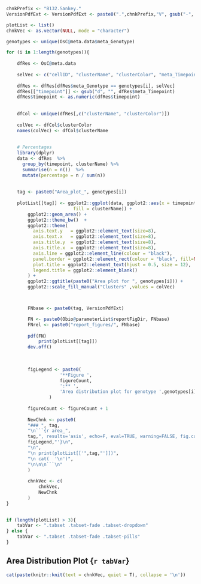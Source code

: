 <!-- Set PArameters Module -->
<!-- Set the chnkPrefix to make all chunks unique in the overall folder -->
```{r create_sankey_init, echo=TRUE, eval=TRUE, warning=FALSE}
chnkPrefix <- "B132.Sankey."
VersionPdfExt <- VersionPdfExt <- paste0(".",chnkPrefix,"V", gsub("-", "", Sys.Date()), ".pdf")

```



```{r, echo=TRUE, eval=TRUE, warning=FALSE, results=F}


plotList <- list()
chnkVec <- as.vector(NULL, mode = "character")

genotypes <- unique(OsC@meta.data$meta_Genotype)

for (i in 1:length(genotypes)){
 
    dfRes <- OsC@meta.data
    
    selVec <- c("cellID", "clusterName", "clusterColor", "meta_Timepoint")
    
    dfRes <- dfRes[dfRes$meta_Genotype == genotypes[i], selVec]
    dfRes[["timepoint"]] <- gsub("d", "", dfRes$meta_Timepoint)
    dfRes$timepoint <- as.numeric(dfRes$timepoint)
    
    
    dfCol <- unique(dfRes[,c("clusterName", "clusterColor")])
    
    colVec <- dfCol$clusterColor
    names(colVec) <- dfCol$clusterName
    
    
    # Percentages
    library(dplyr)
    data <- dfRes  %>%
      group_by(timepoint, clusterName) %>%
      summarise(n = n())  %>%
      mutate(percentage = n / sum(n))
    
    
    tag <- paste0("Area_plot_", genotypes[i])
    
    plotList[[tag]] <- ggplot2::ggplot(data, ggplot2::aes(x = timepoint, y = percentage,
                         fill = clusterName)) +
        ggplot2::geom_area() +
        ggplot2::theme_bw()  +  
        ggplot2::theme(
          axis.text.y   = ggplot2::element_text(size=8),
          axis.text.x   = ggplot2::element_text(size=8),
          axis.title.y  = ggplot2::element_text(size=8),
          axis.title.x  = ggplot2::element_text(size=8),
          axis.line = ggplot2::element_line(colour = "black"),
          panel.border = ggplot2::element_rect(colour = "black", fill=NA, size=1),
          plot.title = ggplot2::element_text(hjust = 0.5, size = 12),
          legend.title = ggplot2::element_blank()
        ) + 
        ggplot2::ggtitle(paste0("Area plot for ", genotypes[i])) + 
        ggplot2::scale_fill_manual("Clusters" ,values = colVec) 



        FNbase <- paste0(tag, VersionPdfExt)

        FN <- paste0(Obio@parameterList$reportFigDir, FNbase)
        FNrel <- paste0("report_figures/", FNbase)
                    
        pdf(FN)
            print(plotList[[tag]])
        dev.off()
            
          
            
        figLegend <- paste0(
                    '**Figure ', 
                    figureCount, 
                    ':** ',
                    'Area distribution plot for genotype ',genotypes[i],'. Download a pdf of this figure <a href="',FNrel,'" target="_blank">here</a>.'
                )
                
        figureCount <- figureCount + 1
    
        NewChnk <- paste0(
        "### ", tag,
        "\n```{r area_",
        tag,", results='asis', echo=F, eval=TRUE, warning=FALSE, fig.cap='",
        figLegend,"'}\n",
        "\n",
        "\n print(plotList[['",tag,"']])",
        "\n cat(  '\n')",
        "\n\n\n```\n"   
        )
    
        chnkVec <- c(
            chnkVec,
            NewChnk
        )
}

            
if (length(plotList) > 3){
    tabVar <- ".tabset .tabset-fade .tabset-dropdown"
} else {
    tabVar <- ".tabset .tabset-fade .tabset-pills"
}

```

## Area Distribution Plot {`r tabVar`}
```{r, echo=TRUE, eval=TRUE, warning=FALSE, results="asis"} 

cat(paste(knitr::knit(text = chnkVec, quiet = T), collapse = '\n'))


```

